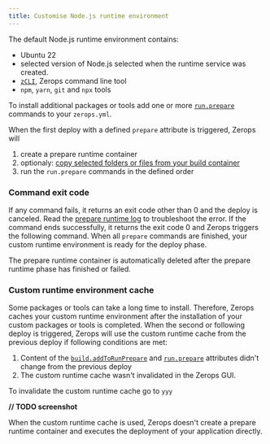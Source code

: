 ```yaml
---
title: Customise Node.js runtime environment
---
```


The default Node.js runtime environment contains:
* Ubuntu 22
* selected version of Node.js selected when the runtime service was created.
* <a href="/references/cli/install"><code>zCLI</code></a>, Zerops command line tool
* `npm`, `yarn`, `git` and `npx` tools

To install additional packages or tools add one or more <a href="/nodejs/how-to/build-pipeline#prepare-1"><code>run.prepare</code></a> commands to your `zerops.yml`.

When the first deploy with a defined `prepare` attribute is triggered, Zerops will
1. create a prepare runtime container
2. optionaly: [copy selected folders or files from your build container](/nodejs/how-to/build-pipeline#copy-folders-or-files-from-your-build-container)
3. run the `run.prepare` commands in the defined order

### Command exit code

If any command fails, it returns an exit code other than 0 and the deploy is canceled. Read the [prepare runtime log](/nodejs/how-to/logs#prepare-runtime-log) to troubleshoot the error. If the command ends successfully, it returns the exit code 0 and Zerops triggers the following command. When all `prepare` commands are finished, your custom runtime environment is ready for the deploy phase.

The prepare runtime container is automatically deleted after the prepare runtime phase has finished or failed.

### Custom runtime environment cache

Some packages or tools can take a long time to install. Therefore, Zerops caches your custom runtime environment after the installation of your custom packages or tools is completed. When the second or following deploy is triggered, Zerops will use the custom runtime cache from the previous deploy if following conditions are met:
1. Content of the <a href=""><code>build.addToRunPrepare</code></a> and <a href="/nodejs/how-to/build-pipeline#prepare-1"><code>run.prepare</code></a> attributes didn't change from the previous deploy
2. The custom runtime cache wasn't invalidated in the Zerops GUI.

To invalidate the custom runtime cache go to `yyy`

**// TODO screenshot**

When the custom runtime cache is used, Zerops doesn't create a prepare runtime container and executes the deployment of your application directly.
